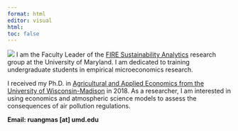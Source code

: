 ---
format: html
editor: visual
html:
toc: false
---

![](images/ctree_lowcaps.png) I am the Faculty Leader of the [FIRE Sustainability Analytics](https://www.fire.umd.edu/sa) research group at the University of Maryland. I am dedicated to training undergraduate students in empirical microeconomics research.

I received my Ph.D. in [Agricultural and Applied Economics from the University of Wisconsin-Madison](https://aae.wisc.edu/) in 2018. As a researcher, I am interested in using economics and atmospheric science models to assess the consequences of air pollution regulations.

**Email: ruangmas \[at\] umd.edu**
